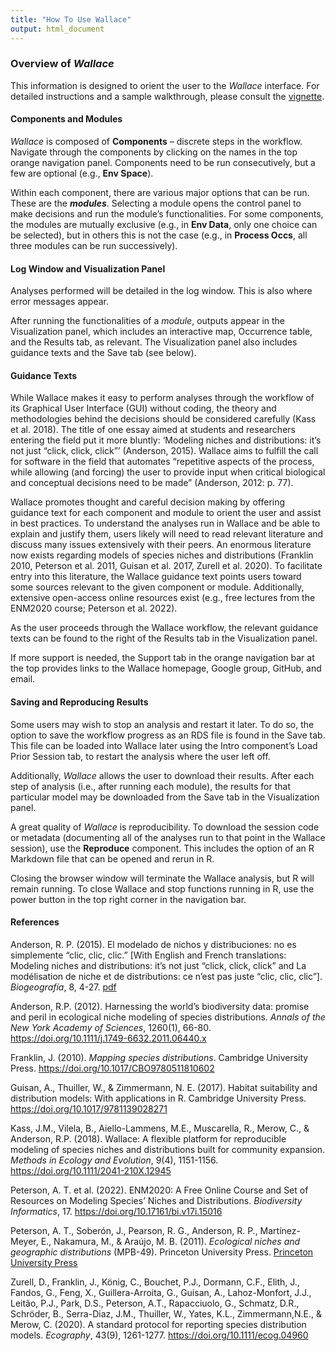 ```yaml
---
title: "How To Use Wallace"
output: html_document
---
```


### **Overview of** ***Wallace***
This information is designed to orient the user to the *Wallace* interface. For detailed instructions and a sample walkthrough, please consult the <a href="" target="_blank">vignette</a>.  

#### **Components and Modules**
*Wallace* is composed of **Components** – discrete steps in the workflow. Navigate through the components by clicking on the names in the top orange navigation panel. Components need to be run consecutively, but a few are optional (e.g., **Env Space**).  
  
Within each component, there are various major options that can be run. These are the ***modules***. Selecting a module opens the control panel to make decisions and run the module’s functionalities. For some components, the modules are mutually exclusive (e.g., in **Env Data**, only one choice can be selected), but in others this is not the case (e.g., in **Process Occs**, all three modules can be run successively).  
  
#### **Log Window and Visualization Panel**
Analyses performed will be detailed in the log window. This is also where error messages appear.

After running the functionalities of a *module*, outputs appear in the Visualization panel, which includes an interactive map, Occurrence table, and the Results tab, as relevant. The Visualization panel also includes guidance texts and the Save tab (see below).

#### **Guidance Texts**
While Wallace makes it easy to perform analyses through the workflow of its Graphical User Interface (GUI) without coding, the theory and methodologies behind the decisions should be considered carefully (Kass et al. 2018). The title of one essay aimed at students and researchers entering the field put it more bluntly: ‘Modeling niches and distributions: it's not just "click, click, click"’ (Anderson, 2015). Wallace aims to fulfill the call for software in the field that automates “repetitive aspects of the process, while allowing (and forcing) the user to provide input when critical biological and conceptual decisions need to be made” (Anderson, 2012: p. 77).

Wallace promotes thought and careful decision making by offering guidance text for each component and module to orient the user and assist in best practices. To understand the analyses run in Wallace and be able to explain and justify them, users likely will need to read relevant literature and discuss many issues extensively with their peers. An enormous literature now exists regarding models of species niches and distributions (Franklin 2010, Peterson et al. 2011, Guisan et al. 2017, Zurell et al. 2020). To facilitate entry into this literature, the Wallace guidance text points users toward some sources relevant to the given component or module. Additionally, extensive open-access online resources exist (e.g., free lectures from the ENM2020 course; Peterson et al. 2022).

As the user proceeds through the Wallace workflow, the relevant guidance texts can be found to the right of the  Results tab in the Visualization panel.

If more support is needed, the Support tab in the orange navigation bar at the top  provides links to the Wallace homepage, Google group, GitHub, and email.

#### **Saving and Reproducing Results**
Some users may wish to stop an analysis and restart it later. To do so, the option to save the workflow progress as an RDS file is found in the Save tab. This file can be loaded into Wallace later using the Intro component’s Load Prior Session tab, to restart the analysis where the user left off. 

Additionally, *Wallace* allows the user to download their results. After each step of analysis (i.e., after running each module), the results for that particular model may be downloaded from the Save tab in the Visualization panel. 

A great quality of *Wallace* is reproducibility. To download the session code or metadata (documenting all of the analyses run to that point in the Wallace session), use the **Reproduce** component. This includes the option of an R Markdown file that can be opened and rerun in R. 

Closing the browser window will terminate the Wallace analysis, but R will remain running. To close Wallace and stop functions running in R, use the power button in the top right corner in the navigation bar.
  
  
#### **References**
Anderson, R. P. (2015). El modelado de nichos y distribuciones: no es simplemente "clic, clic, clic." [With English and French translations: Modeling niches and distributions: it's not just "click, click, click" and La modélisation de niche et de distributions: ce n'est pas juste "clic, clic, clic"]. *Biogeografía*, 8, 4-27. <a href="https://2278aec0-37af-4634-a250-8bb191f1aab7.filesusr.com/ugd/e41566_e8acb6f9c20c44fa9cd729161582857d.pdf" target="_blank">pdf</a>

Anderson, R.P. (2012). Harnessing the world's biodiversity data: promise and peril in ecological niche modeling of species distributions. *Annals of the New York Academy of Sciences*, 1260(1), 66-80. <a href="https://doi.org/10.1111/j.1749-6632.2011.06440.x" target="_blank">https://doi.org/10.1111/j.1749-6632.2011.06440.x</a>

Franklin, J. (2010). *Mapping species distributions*. Cambridge University Press. <a href="https://doi.org/10.1017/CBO9780511810602" target="_blank">https://doi.org/10.1017/CBO9780511810602</a> 

Guisan, A., Thuiller, W., & Zimmermann, N. E. (2017). Habitat suitability and distribution models: With applications in R. Cambridge University Press. <a href="https://doi.org/10.1017/9781139028271" target="_blank">https://doi.org/10.1017/9781139028271</a>

Kass, J.M., Vilela, B., Aiello-Lammens, M.E., Muscarella, R., Merow, C., & Anderson, R.P. (2018). Wallace: A flexible platform for reproducible modeling of species niches and distributions built for community expansion. *Methods in Ecology and Evolution*, 9(4), 1151-1156. <a href="https://doi.org/10.1111/2041-210X.12945" target="_blank">https://doi.org/10.1111/2041-210X.12945</a>

Peterson, A. T. et al. (2022). ENM2020: A Free Online Course and Set of Resources on Modeling Species’ Niches and Distributions. *Biodiversity Informatics*, 17. <a href="https://doi.org/10.17161/bi.v17i.15016" target="_blank">https://doi.org/10.17161/bi.v17i.15016</a> 

Peterson, A. T., Soberón, J., Pearson, R. G., Anderson, R. P., Martínez-Meyer, E., Nakamura, M., & Araújo, M. B. (2011). *Ecological niches and geographic distributions* (MPB-49). Princeton University Press. <a href="https://press.princeton.edu/books/paperback/9780691136882/ecological-niches-and-geographic-distributions-mpb-49" target="_blank">Princeton University Press</a> 

Zurell, D., Franklin, J., König, C., Bouchet, P.J., Dormann, C.F., Elith, J., Fandos, G., Feng, X., Guillera-Arroita, G., Guisan, A., Lahoz-Monfort, J.J., Leitão, P.J., Park, D.S., Peterson, A.T., Rapacciuolo, G., Schmatz, D.R., Schröder, B., Serra-Diaz, J.M., Thuiller, W., Yates, K.L., Zimmermann,N.E., & Merow, C. (2020). A standard protocol for reporting species distribution models. *Ecography*, 43(9), 1261-1277. <a href="https://doi.org/10.1111/ecog.04960" target="_blank">https://doi.org/10.1111/ecog.04960</a> 

